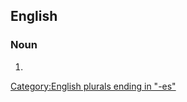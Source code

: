 ==English==

===Noun===
{{head|en|noun form}}

# {{plural of|rancidness|lang=en}}

[[Category:English plurals ending in "-es"]]